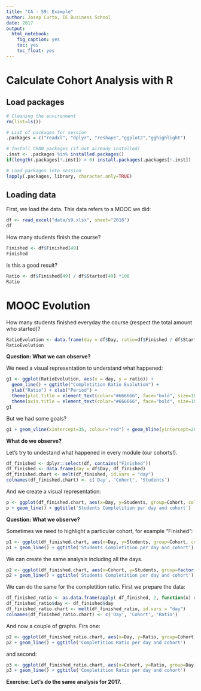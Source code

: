 ```yaml
---
title: "CA - S9: Example"
author: Josep Curto, IE Business School
date: 2017
output: 
  html_notebook: 
    fig_caption: yes
    toc: yes
    toc_float: yes
---
```


# Calculate Cohort Analysis with R

## Load packages

```r
# Cleaning the environment
rm(list=ls())

# List of packages for session
.packages = c("readxl", "dplyr", "reshape","ggplot2","gghighlight")

# Install CRAN packages (if not already installed)
.inst <- .packages %in% installed.packages()
if(length(.packages[!.inst]) > 0) install.packages(.packages[!.inst])

# Load packages into session 
lapply(.packages, library, character.only=TRUE)
```

## Loading data

First, we load the data. This data refers to a MOOC we did:

```r
df <- read_excel("data/s9.xlsx", sheet="2016")
df
```

How many students finish the course?

```r
Finished <- df$Finished[49]
Finished
```

Is this a good result?

```r
Ratio <- df$Finished[49] / df$Started[49] *100
Ratio
```

# MOOC Evolution

How many students finished everyday the course (respect the total amount who started)?

```r
RatioEvolution <- data.frame(day = df$Day, ratio=df$Finished / df$Started *100)
RatioEvolution
```

**Question: What we can observe?**

We need a visual representation to understand what happened:

```r
g1 <- ggplot(RatioEvolution, aes(x = day, y = ratio)) + 
  geom_line() + ggtitle("Completition Ratio Evolution") + 
  ylab("Ratio") + xlab("Period") +
  theme(plot.title = element_text(color="#666666", face="bold", size=16, hjust=0)) +
  theme(axis.title = element_text(color="#666666", face="bold", size=10))
g1
```

But we had some goals?

```r
g1 + geom_vline(xintercept=35, colour="red") + geom_hline(yintercept=20, colour="red")
```

**What do we observe?**

Let's try to undestand what happened in every module (our cohorts!).

```r
df_finished <- dplyr::select(df, contains("Finished"))
df_finished <- data.frame(day = df$Day, df_finished)
df_finished.chart <- melt(df_finished, id.vars = "day")
colnames(df_finished.chart) <- c('Day', 'Cohort', 'Students')
```

And we create a visual representation:

```r
p <- ggplot(df_finished.chart, aes(x=Day, y=Students, group=Cohort, colour=Cohort))
p + geom_line() + ggtitle('Students Completition per day and cohort')
```

**Question: What we observe?**

Sometimes we need to highlight a particular cohort, for example "Finished":

```r
p1 <- ggplot(df_finished.chart, aes(x=Day, y=Students, group=Cohort, colour=Cohort))
p1 + geom_line() + ggtitle('Students Completition per day and cohort') + gghighlight(Cohort == 'Finished')
```

We can create the same analysis including all the days.

```r
p2 <- ggplot(df_finished.chart, aes(x=Cohort, y=Students, group=factor(Day), colour=factor(Day)))
p2 + geom_line() + ggtitle('Students Completition per day and cohort')
```

We can do the same for the completition ratio. First we prepare the data:

```r
df_finished_ratio <- as.data.frame(apply( df_finished, 2, function(x) x/df$Started*100 )) 
df_finished_ratio$day <- df_finished$day
df_finished_ratio.chart <- melt(df_finished_ratio, id.vars = "day")
colnames(df_finished_ratio.chart) <- c('Day', 'Cohort', 'Ratio')
```

And now a couple of graphs. Firs one:

```r
p2 <- ggplot(df_finished_ratio.chart, aes(x=Day, y=Ratio, group=Cohort, colour=Cohort))
p2 + geom_line() + ggtitle('Completition Ratio per day and cohort')
```

and second:

```r
p3 <- ggplot(df_finished_ratio.chart, aes(x=Cohort, y=Ratio, group=Day, colour=Day))
p3 + geom_line() + ggtitle('Completition Ratio per day and cohort')
```

**Exercise: Let's do the same analysis for 2017.**